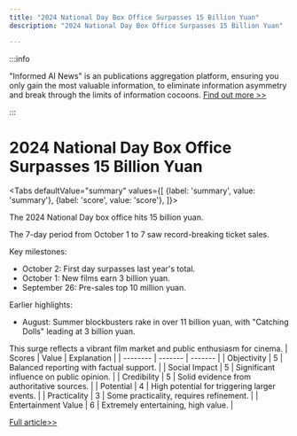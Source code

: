 ```yaml
---
title: "2024 National Day Box Office Surpasses 15 Billion Yuan"
description: "2024 National Day Box Office Surpasses 15 Billion Yuan"

---
```



:::info

"Informed AI News" is an publications aggregation platform, ensuring you only gain the most valuable information, to eliminate information asymmetry and break through the limits of information cocoons.  [Find out more >>](/)

:::

# 2024 National Day Box Office Surpasses 15 Billion Yuan


<Tabs
	defaultValue="summary"
	values={[
	{label: 'summary', value: 'summary'},
	{label: 'score', value: 'score'},
]}>
<TabItem value="summary">


The 2024 National Day box office hits 15 billion yuan.

The 7-day period from October 1 to 7 saw record-breaking ticket sales.

Key milestones:
- October 2: First day surpasses last year's total.
- October 1: New films earn 3 billion yuan.
- September 26: Pre-sales top 10 million yuan.

Earlier highlights:
- August: Summer blockbusters rake in over 11 billion yuan, with "Catching Dolls" leading at 3 billion yuan.

This surge reflects a vibrant film market and public enthusiasm for cinema.
</TabItem>
<TabItem value="score">
	| Scores     | Value   | Explanation |
	| -------- | ------- | ------- |
	| Objectivity  | 5    | Balanced reporting with factual support.    |
	| Social Impact | 5     | Significant influence on public opinion.    |
	| Credibility    | 5    | Solid evidence from authoritative sources.    |
	| Potential    | 4    | High potential for triggering larger events.    |
	| Practicality    | 3    | Some practicality, requires refinement.    |
	| Entertainment Value    | 6    | Extremely entertaining, high value.    |
</TabItem>
</Tabs>

[Full article>>](https://readhub.cn/topic/8dQhtU7QT6m)
